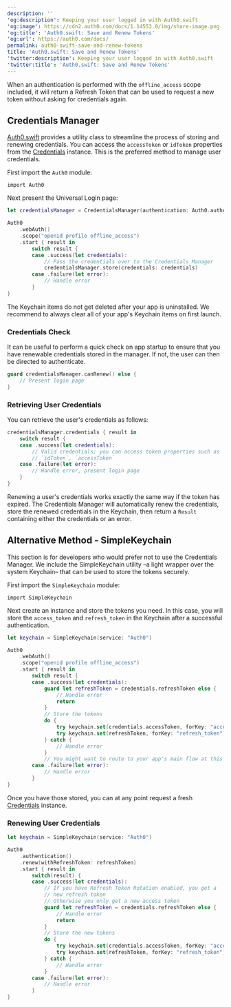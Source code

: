 ---
description: ''
'og:description': Keeping your user logged in with Auth0.swift
'og:image': https://cdn2.auth0.com/docs/1.14553.0/img/share-image.png
'og:title': 'Auth0.swift: Save and Renew Tokens'
'og:url': https://auth0.com/docs/
permalink: auth0-swift-save-and-renew-tokens
title: 'Auth0.swift: Save and Renew Tokens'
'twitter:description': Keeping your user logged in with Auth0.swift
'twitter:title': 'Auth0.swift: Save and Renew Tokens'
---
When an authentication is performed with the `offline_access` scope included, it will return a <Tooltip tip="Refresh Token: Token used to obtain a renewed Access Token without forcing users to log in again." cta="View Glossary" href="/docs/glossary?term=Refresh+Token">Refresh Token</Tooltip> that can be used to request a new token without asking for credentials again.

## Credentials Manager

[Auth0.swift](https://github.com/auth0/Auth0.swift) provides a utility class to streamline the process of storing and renewing credentials. You can access the `accessToken` or `idToken` properties from the [Credentials](https://github.com/auth0/Auth0.swift/blob/master/Auth0/Credentials.swift) instance. This is the preferred method to manage user credentials.

First import the `Auth0` module:

`import Auth0`

Next present the <Tooltip tip="Universal Login: Your application redirects to Universal Login, hosted on Auth0's Authorization Server, to verify a user's identity." cta="View Glossary" href="/docs/glossary?term=Universal+Login">Universal Login</Tooltip> page:

```swift lines
let credentialsManager = CredentialsManager(authentication: Auth0.authentication())

Auth0
    .webAuth()
    .scope("openid profile offline_access")
    .start { result in
        switch result {
        case .success(let credentials):
            // Pass the credentials over to the Credentials Manager
            credentialsManager.store(credentials: credentials)
        case .failure(let error):
            // Handle error
        }
}
```

<Warning>

The Keychain items do not get deleted after your app is uninstalled. We recommend to always clear all of your app's Keychain items on first launch.

</Warning>

### Credentials Check

It can be useful to perform a quick check on app startup to ensure that you have renewable credentials stored in the manager. If not, the user can then be directed to authenticate.

```swift lines
guard credentialsManager.canRenew() else {
    // Present login page
}
```

### Retrieving User Credentials

You can retrieve the user's credentials as follows:

```swift lines
credentialsManager.credentials { result in 
    switch result {
    case .success(let credentials):
        // Valid credentials; you can access token properties such as
        // `idToken`, `accessToken`
    case .failure(let error):
        // Handle error, present login page
    }
}
```

Renewing a user's credentials works exactly the same way if the token has expired. The Credentials Manager will automatically renew the credentials, store the renewed credentials in the Keychain, then return a `Result` containing either the credentials or an error.

## Alternative Method - SimpleKeychain

This section is for developers who would prefer not to use the Credentials Manager. We include the SimpleKeychain utility –a light wrapper over the system Keychain– that can be used to store the tokens securely.

First import the `SimpleKeychain` module:

`import SimpleKeychain`

Next create an instance and store the tokens you need. In this case, you will store the `access_token` and `refresh_token` in the Keychain after a successful authentication.

```swift lines
let keychain = SimpleKeychain(service: "Auth0")

Auth0
    .webAuth()
    .scope("openid profile offline_access")
    .start { result in
        switch result {
        case .success(let credentials):
            guard let refreshToken = credentials.refreshToken else { 
                // Handle error 
                return
            }
            // Store the tokens
            do {
                try keychain.set(credentials.accessToken, forKey: "access_token")
                try keychain.set(refreshToken, forKey: "refresh_token")
            } catch {
                // Handle error
            }
            // You might want to route to your app's main flow at this point
        case .failure(let error):
            // Handle error
        }
}
```

Once you have those stored, you can at any point request a fresh [Credentials](https://github.com/auth0/Auth0.swift/blob/master/Auth0/Credentials.swift) instance.

### Renewing User Credentials

```swift lines expandable
let keychain = SimpleKeychain(service: "Auth0")

Auth0
    .authentication()
    .renew(withRefreshToken: refreshToken)
    .start { result in
        switch(result) {
        case .success(let credentials):
            // If you have Refresh Token Rotation enabled, you get a 
            // new refresh token
            // Otherwise you only get a new access token
            guard let refreshToken = credentials.refreshToken else { 
                // Handle error 
                return
            }
            // Store the new tokens
            do {
                try keychain.set(credentials.accessToken, forKey: "access_token")
                try keychain.set(refreshToken, forKey: "refresh_token")
            } catch {
                // Handle error
            }
        case .failure(let error):
            // Handle error
        }
}
```